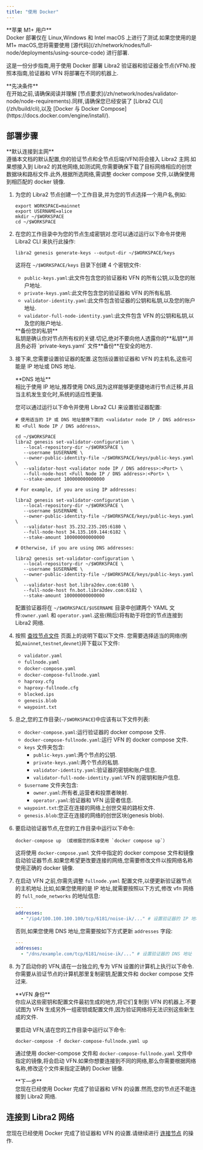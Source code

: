 ```yaml
---
title: "使用 Docker"
---
```



<Aside type="caution">
  **苹果 M1+ 用户** <br />
  Docker 部署仅在 Linux,Windows 和 Intel macOS 上进行了测试.如果您使用的是 M1+ macOS,您将需要使用 [源代码](/zh/network/nodes/full-node/deployments/using-source-code) 进行部署.
</Aside>

这是一份分步指南,用于使用 Docker 部署 Libra2 验证器和验证器全节点(VFN).按照本指南,验证器和 VFN 将部署在不同的机器上.

<Aside type="caution">
  **先决条件** <br />
  在开始之前,请确保阅读并理解 [节点要求](/zh/network/nodes/validator-node/node-requirements).同样,请确保您已经安装了 [Libra2 CLI](/zh/build/cli),以及 [Docker 与 Docker Compose](https://docs.docker.com/engine/install/).
</Aside>

## 部署步骤

<Aside type="note">
  **默认连接到主网**<br />
  遵循本文档的默认配置,你的验证节点和全节点后端(VFN)将会接入 Libra2 主网.如果想接入到 Libra2 的其他网络,如测试网,你需要确保下载了目标网络相应的创世数据块和路标文件.此外,根据所选网络,需调整 docker compose 文件,以确保使用到相匹配的 docker 镜像.
</Aside>

1. 为您的 Libra2 节点创建一个工作目录,并为您的节点选择一个用户名,例如:

   ```shellscript filename="Terminal"
   export WORKSPACE=mainnet
   export USERNAME=alice
   mkdir ~/$WORKSPACE
   cd ~/$WORKSPACE
   ```

2. 在您的工作目录中为您的节点生成密钥对.您可以通过运行以下命令并使用 Libra2 CLI 来执行此操作:

   ```shellscript filename="Terminal"
   libra2 genesis generate-keys --output-dir ~/$WORKSPACE/keys
   ```

   这将在 `~/$WORKSPACE/keys` 目录下创建 4 个密钥文件:

   - `public-keys.yaml`:此文件包含您的验证器和 VFN 的所有公钥,以及您的账户地址.
   - `private-keys.yaml`:此文件包含您的验证器和 VFN 的所有私钥.
   - `validator-identity.yaml`:此文件包含验证器的公钥和私钥,以及您的账户地址.
   - `validator-full-node-identity.yaml`:此文件包含 VFN 的公钥和私钥,以及您的账户地址.

   <Aside type="caution">
     **备份您的私钥** <br />
     私钥是确认你对节点所有权的关键.切记,绝对不要向他人透露你的**私钥**,并且务必将 `private-keys.yaml` 文件**备份**在安全的地方.
   </Aside>

3. 接下来,您需要设置验证器的配置.这包括设置验证器和 VFN 的主机名,这些可能是 IP 地址或 DNS 地址.

   <Aside type="caution">
     **DNS 地址**<br />
     相比于使用 IP 地址,推荐使用 DNS,因为这样能够更便捷地进行节点迁移,并且当主机发生变化时,系统的适应性更强.
   </Aside>

   您可以通过运行以下命令并使用 Libra2 CLI 来设置验证器配置:

   ```shellscript filename="Terminal"
   # 使用适当的 IP 或 DNS 地址替换下面的 <validator node IP / DNS address> 和 <Full Node IP / DNS address>。

   cd ~/$WORKSPACE
   libra2 genesis set-validator-configuration \
      --local-repository-dir ~/$WORKSPACE \
      --username $USERNAME \
      --owner-public-identity-file ~/$WORKSPACE/keys/public-keys.yaml \
      --validator-host <validator node IP / DNS address>:<Port> \
      --full-node-host <Full Node IP / DNS address>:<Port> \
      --stake-amount 100000000000000

   # For example, if you are using IP addresses:

   libra2 genesis set-validator-configuration \
      --local-repository-dir ~/$WORKSPACE \
      --username $USERNAME \
      --owner-public-identity-file ~/$WORKSPACE/keys/public-keys.yaml \
      --validator-host 35.232.235.205:6180 \
      --full-node-host 34.135.169.144:6182 \
      --stake-amount 100000000000000

   # Otherwise, if you are using DNS addresses:

   libra2 genesis set-validator-configuration \
      --local-repository-dir ~/$WORKSPACE \
      --username $USERNAME \
      --owner-public-identity-file ~/$WORKSPACE/keys/public-keys.yaml \
      --validator-host bot.libra2dev.com:6180 \
      --full-node-host fn.bot.libra2dev.com:6182 \
      --stake-amount 100000000000000
   ```

   配置验证器将在 `~/$WORKSPACE/$USERNAME` 目录中创建两个 YAML 文件:`owner.yaml` 和 `operator.yaml`.这些(稍后)将有助于将您的节点连接到 Libra2 网络.

4. 按照 [查找节点文件](/zh/network/nodes/configure/node-files-all-networks) 页面上的说明下载以下文件.
   您需要选择适当的网络(例如,`mainnet`,`testnet`,`devnet`)并下载以下文件:

   - `validator.yaml`
   - `fullnode.yaml`
   - `docker-compose.yaml`
   - `docker-compose-fullnode.yaml`
   - `haproxy.cfg`
   - `haproxy-fullnode.cfg`
   - `blocked.ips`
   - `genesis.blob`
   - `waypoint.txt`

5. 总之,您的工作目录(`~/$WORKSPACE`)中应该有以下文件列表:

   - `docker-compose.yaml`:运行验证器的 docker compose 文件.
   - `docker-compose-fullnode.yaml`:运行 VFN 的 docker compose 文件.
   - `keys` 文件夹包含:
     - `public-keys.yaml`:两个节点的公钥.
     - `private-keys.yaml`:两个节点的私钥.
     - `validator-identity.yaml`:验证器的密钥和账户信息.
     - `validator-full-node-identity.yaml`:VFN 的密钥和账户信息.
   - `$username` 文件夹包含:
     - `owner.yaml`:所有者,运营者和投票者映射.
     - `operator.yaml`:验证器和 VFN 运营者信息.
   - `waypoint.txt`:您正在连接的网络上创世交易的路标文件.
   - `genesis.blob`:您正在连接的网络的创世区块(genesis blob).

6. 要启动验证器节点,在您的工作目录中运行以下命令:

   ```shellscript filename="Terminal"
   docker-compose up （或根据您的版本使用 `docker compose up`）
   ```

   这将使用 `docker-compose.yaml` 文件中指定的 docker compose 文件和镜像启动验证器节点.如果您希望更改要连接的网络,您需要修改文件以按网络名称使用正确的 docker 镜像.

7. 在启动 VFN 之前,你需先调整 `fullnode.yaml` 配置文件,以便更新验证器节点的主机地址.比如,如果您使用的是 IP 地址,就需要按照以下方式,修改 vfn 网络的 `full_node_networks` 的地址信息:

   ```yaml filename="fullnode.yaml"
   ---
   addresses:
     - "/ip4/100.100.100.100/tcp/6181/noise-ik/..." # 设置验证器的 IP 地址
   ```

   否则,如果您使用 DNS 地址,您需要按如下方式更新 `addresses` 字段:

   ```yaml filename="fullnode.yaml"
   ---
   addresses:
     - "/dns/example.com/tcp/6181/noise-ik/..." # 设置验证器的 DNS 地址
   ```

8. 为了启动你的 VFN,请在一台独立的,专为 VFN 设置的计算机上执行以下命令.你需要从验证节点的计算机那里复制密钥,配置文件和 docker compose 文件过来.

   <Aside type="caution">
     **VFN 身份**<br />
     你应从这些密钥和配置文件最初生成的地方,将它们复制到 VFN 的机器上.不要试图为 VFN 生成另外一组密钥或配置文件,因为验证网络将无法识别这些新生成的文件.
   </Aside>

   要启动 VFN,请在您的工作目录中运行以下命令:

   ```shellscript filename="Terminal"
   docker-compose -f docker-compose-fullnode.yaml up
   ```

   通过使用 docker-compose 文件和 `docker-compose-fullnode.yaml` 文件中指定的镜像,将会启动 VFN.如果你想要连接到不同的网络,那么你需要根据网络名称,修改这个文件来指定正确的 Docker 镜像.

   <Aside type="caution">
     **下一步**<br />
     您现在已经使用 Docker 完成了验证器和 VFN 的设置.然而,您的节点还不能连接到 Libra2 网络.
   </Aside>

## 连接到 Libra2 网络

您现在已经使用 Docker 完成了验证器和 VFN 的设置.请继续进行 [连接节点](/zh/network/nodes/validator-node/connect-nodes) 的操作.
